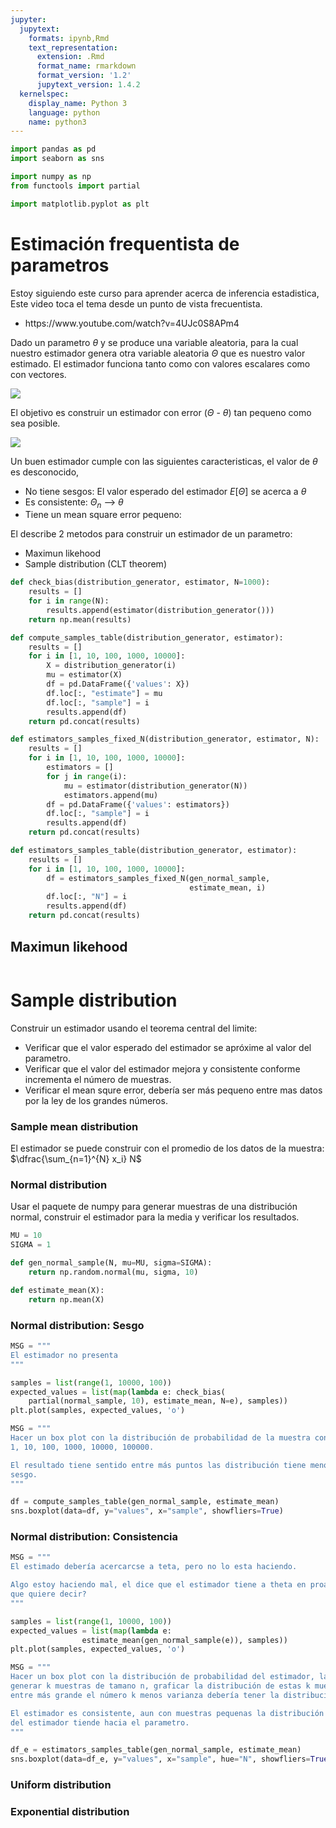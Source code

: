 ```yaml
---
jupyter:
  jupytext:
    formats: ipynb,Rmd
    text_representation:
      extension: .Rmd
      format_name: rmarkdown
      format_version: '1.2'
      jupytext_version: 1.4.2
  kernelspec:
    display_name: Python 3
    language: python
    name: python3
---
```


```python
import pandas as pd
import seaborn as sns
```

```python
import numpy as np
from functools import partial

import matplotlib.pyplot as plt
```

<!-- #region -->
# Estimación frequentista de parametros

Estoy siguiendo este curso para aprender acerca de inferencia estadistica, Este video toca el tema desde un punto de vista frecuentista.

- https://www.youtube.com/watch?v=4UJc0S8APm4

Dado un parametro $\theta$ y se produce una variable aleatoria, para la cual nuestro estimador genera otra variable aleatoria $\Theta$ que es nuestro valor estimado. El estimador funciona tanto como con valores escalares como con vectores.

<img  src="images/estimator.png"/>

El objetivo es construir un estimador con error ($\Theta$ - $\theta$) tan pequeno como sea posible.


<img  src="images/estimator-caracteristics.png"/>

Un buen estimador cumple con las siguientes caracteristicas, el valor de $\theta$ es desconocido, 

- No tiene sesgos: El valor esperado del estimador $E[\Theta]$ se acerca a $\theta$
- Es consistente: $\Theta_n$ --> $\theta$ 
- Tiene un mean square error pequeno: 



El describe 2 metodos para construir un estimador de un parametro:

- Maximun likehood
- Sample distribution (CLT theorem)
<!-- #endregion -->

```python
def check_bias(distribution_generator, estimator, N=1000):
    results = []
    for i in range(N):
        results.append(estimator(distribution_generator()))
    return np.mean(results)

def compute_samples_table(distribution_generator, estimator):
    results = []
    for i in [1, 10, 100, 1000, 10000]:
        X = distribution_generator(i)
        mu = estimator(X)
        df = pd.DataFrame({'values': X})
        df.loc[:, "estimate"] = mu
        df.loc[:, "sample"] = i
        results.append(df)
    return pd.concat(results)

def estimators_samples_fixed_N(distribution_generator, estimator, N):
    results = []
    for i in [1, 10, 100, 1000, 10000]:
        estimators = []
        for j in range(i):
            mu = estimator(distribution_generator(N))
            estimators.append(mu)
        df = pd.DataFrame({'values': estimators})
        df.loc[:, "sample"] = i
        results.append(df)
    return pd.concat(results)

def estimators_samples_table(distribution_generator, estimator):
    results = []
    for i in [1, 10, 100, 1000, 10000]:
        df = estimators_samples_fixed_N(gen_normal_sample, 
                                        estimate_mean, i)
        df.loc[:, "N"] = i
        results.append(df)
    return pd.concat(results)
```

## Maximun likehood

```python

```

# Sample distribution

Construir un estimador usando el teorema central del limite:

- Verificar que el valor esperado del estimador se apróxime al valor del parametro.
- Verificar que el valor del estimador mejora y consistente conforme incrementa el número de muestras.
- Verificar el mean squre error, debería ser más pequeno entre mas datos por la ley de los grandes números.

### Sample mean distribution

El estimador se puede construir con el promedio de los datos de la muestra: $\dfrac{\sum_{n=1}^{N} x_i} N$


### Normal distribution

Usar el paquete de numpy para generar muestras de una distribución normal, construir el estimador para la media y verificar los resultados.

```python
MU = 10
SIGMA = 1

def gen_normal_sample(N, mu=MU, sigma=SIGMA):
    return np.random.normal(mu, sigma, 10)

def estimate_mean(X):
    return np.mean(X)
```

### Normal distribution: Sesgo

```python
MSG = """
El estimador no presenta 
"""

samples = list(range(1, 10000, 100))
expected_values = list(map(lambda e: check_bias(
    partial(normal_sample, 10), estimate_mean, N=e), samples))
plt.plot(samples, expected_values, 'o')
```

```python
MSG = """
Hacer un box plot con la distribución de probabilidad de la muestra con estos tamanos:
1, 10, 100, 1000, 10000, 100000.

El resultado tiene sentido entre más puntos las distribución tiene menos
sesgo.
"""

df = compute_samples_table(gen_normal_sample, estimate_mean)
sns.boxplot(data=df, y="values", x="sample", showfliers=True)
```

### Normal distribution: Consistencia

```python
MSG = """
El estimado debería acercarcse a teta, pero no lo esta haciendo.

Algo estoy haciendo mal, el dice que el estimador tiene a theta en proababilidad,
que quiere decir?
"""

samples = list(range(1, 10000, 100))
expected_values = list(map(lambda e: 
                estimate_mean(gen_normal_sample(e)), samples))
plt.plot(samples, expected_values, 'o')
```

```python
MSG = """
Hacer un box plot con la distribución de probabilidad del estimador, la idea es
generar k muestras de tamano n, graficar la distribución de estas k muestras,
entre más grande el número k menos varianza debería tener la distribución.

El estimador es consistente, aun con muestras pequenas la distribución
del estimador tiende hacia el parametro.
"""
```

```python
df_e = estimators_samples_table(gen_normal_sample, estimate_mean)
sns.boxplot(data=df_e, y="values", x="sample", hue="N", showfliers=True)
```

### Uniform distribution


### Exponential distribution

```python

```
